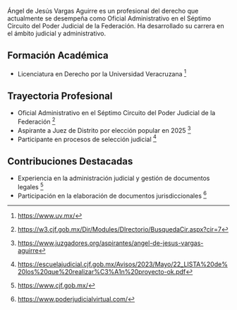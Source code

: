 Ángel de Jesús Vargas Aguirre es un profesional del derecho que actualmente se desempeña como Oficial Administrativo en el Séptimo Circuito del Poder Judicial de la Federación. Ha desarrollado su carrera en el ámbito judicial y administrativo.

## Formación Académica

- Licenciatura en Derecho por la Universidad Veracruzana [^1]

## Trayectoria Profesional

- Oficial Administrativo en el Séptimo Circuito del Poder Judicial de la Federación [^2]
- Aspirante a Juez de Distrito por elección popular en 2025 [^3]
- Participante en procesos de selección judicial [^4]

## Contribuciones Destacadas

- Experiencia en la administración judicial y gestión de documentos legales [^5]
- Participación en la elaboración de documentos jurisdiccionales [^6]

[^1]: https://www.uv.mx/
[^2]: https://w3.cjf.gob.mx/Dir/Modules/DIrectorio/BusquedaCir.aspx?cir=7
[^3]: https://www.juzgadores.org/aspirantes/angel-de-jesus-vargas-aguirre
[^4]: https://escuelajudicial.cjf.gob.mx/Avisos/2023/Mayo/22_LISTA%20de%20los%20que%20realizar%C3%A1n%20proyecto-ok.pdf
[^5]: https://www.cjf.gob.mx/
[^6]: https://www.poderjudicialvirtual.com/
